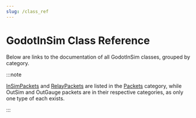 ```yaml
---
slug: /class_ref
---
```



# GodotInSim Class Reference

Below are links to the documentation of all GodotInSim classes, grouped by category.

:::note

[InSimPackets](./category/insim-packets) and [RelayPackets](./category/relay-packets)
are listed in the [Packets](./category/packets) category, while OutSim and OutGauge packets
are in their respective categories, as only one type of each exists.

:::

<DocCardList />
